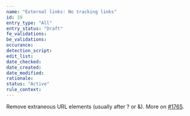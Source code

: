 ```yaml
---
name: "External links: No tracking links"
id: 19
entry_type: "All"
entry_status: "Draft"
fe_validations:
be_validations:
occurance:
detection_script:
edit_list:
date_checked:
date_created:
date_modified:
rationale:
status: "Active"
rule_context:
---
```

Remove extraneous URL elements (usually after ? or &). More on [#1765](https://github.com/VocaDB/vocadb/issues/1765).